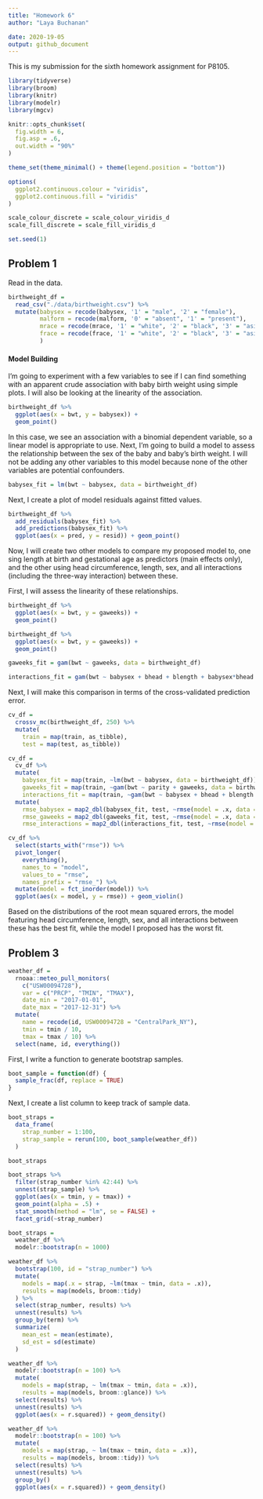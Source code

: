 ```yaml
---
title: "Homework 6"
author: "Laya Buchanan"

date: 2020-19-05
output: github_document
---
```


This is my submission for the sixth homework assignment for P8105.  

```r
library(tidyverse)
library(broom)
library(knitr)
library(modelr)
library(mgcv)

knitr::opts_chunk$set(
  fig.width = 6,
  fig.asp = .6,
  out.width = "90%"
)

theme_set(theme_minimal() + theme(legend.position = "bottom"))

options(
  ggplot2.continuous.colour = "viridis",
  ggplot2.continuous.fill = "viridis"
)

scale_colour_discrete = scale_colour_viridis_d
scale_fill_discrete = scale_fill_viridis_d

set.seed(1)
```

## Problem 1

Read in the data.

```r


birthweight_df = 
  read_csv("./data/birthweight.csv") %>% 
  mutate(babysex = recode(babysex, '1' = "male", '2' = "female"),
         malform = recode(malform, '0' = "absent", '1' = "present"),
         mrace = recode(mrace, '1' = "white", '2' = "black", '3' = "asian", '4' = "puerto rican", '8' = "other"),
         frace = recode(frace, '1' = "white", '2' = "black", '3' = "asian", '4' = "puerto rican", '8' = "other", '9' = "unknown")
         )
```
#### Model Building

I'm going to experiment with a few variables to see if I can find something with an apparent crude association with baby birth weight using simple plots. I will also be looking at the linearity of the association.

```r
birthweight_df %>% 
  ggplot(aes(x = bwt, y = babysex)) + 
  geom_point()
```


In this case, we see an association with a binomial dependent variable, so a linear model is appropriate to use. Next, I'm going to build a model to assess the relationship between the sex of the baby and baby's birth weight.  I will not be adding any other variables to this model because none of the other variables are potential confounders.


```r
babysex_fit = lm(bwt ~ babysex, data = birthweight_df)
```

Next, I create a plot of model residuals against fitted values.

```r
birthweight_df %>% 
  add_residuals(babysex_fit) %>% 
  add_predictions(babysex_fit) %>%
  ggplot(aes(x = pred, y = resid)) + geom_point()
```

Now, I will create two other models to compare my proposed model to, one sing length at birth and gestational age as predictors (main effects only), and the other using head circumference, length, sex, and all interactions (including the three-way interaction) between these.

First, I will assess the linearity of these relationships.

```r
birthweight_df %>% 
  ggplot(aes(x = bwt, y = gaweeks)) + 
  geom_point()

birthweight_df %>% 
  ggplot(aes(x = bwt, y = gaweeks)) + 
  geom_point()
```

```r
gaweeks_fit = gam(bwt ~ gaweeks, data = birthweight_df)

interactions_fit = gam(bwt ~ babysex + bhead + blength + babysex*bhead + babysex*blength + blength*bhead + babysex*bhead*blength, data = birthweight_df)
```

Next, I will make this comparison in terms of the cross-validated prediction error.

```r
cv_df = 
  crossv_mc(birthweight_df, 250) %>% 
  mutate(
    train = map(train, as_tibble),
    test = map(test, as_tibble)) 
```

```r
cv_df = 
  cv_df %>% 
  mutate(
    babysex_fit = map(train, ~lm(bwt ~ babysex, data = birthweight_df)),
    gaweeks_fit = map(train, ~gam(bwt ~ parity + gaweeks, data = birthweight_df)),
    interactions_fit = map(train, ~gam(bwt ~ babysex + bhead + blength + babysex*bhead + babysex*blength + blength*bhead + babysex*bhead*blength, data = birthweight_df))) %>% 
  mutate(
    rmse_babysex = map2_dbl(babysex_fit, test, ~rmse(model = .x, data = .y)),
    rmse_gaweeks = map2_dbl(gaweeks_fit, test, ~rmse(model = .x, data = .y)),
    rmse_interactions = map2_dbl(interactions_fit, test, ~rmse(model = .x, data = .y)))
```

```r
cv_df %>% 
  select(starts_with("rmse")) %>% 
  pivot_longer(
    everything(),
    names_to = "model", 
    values_to = "rmse",
    names_prefix = "rmse_") %>% 
  mutate(model = fct_inorder(model)) %>% 
  ggplot(aes(x = model, y = rmse)) + geom_violin()
```

Based on the distributions of the root mean squared errors, the model featuring head circumference, length, sex, and all interactions between these has the best fit, while the model I proposed has the worst fit.

## Problem 3

```r
weather_df = 
  rnoaa::meteo_pull_monitors(
    c("USW00094728"),
    var = c("PRCP", "TMIN", "TMAX"), 
    date_min = "2017-01-01",
    date_max = "2017-12-31") %>%
  mutate(
    name = recode(id, USW00094728 = "CentralPark_NY"),
    tmin = tmin / 10,
    tmax = tmax / 10) %>%
  select(name, id, everything())
```
First, I write a function to generate bootstrap samples.

```r
boot_sample = function(df) {
  sample_frac(df, replace = TRUE)
}
```

Next, I create a list column to keep track of sample data.
```r
boot_straps = 
  data_frame(
    strap_number = 1:100,
    strap_sample = rerun(100, boot_sample(weather_df))
  )

boot_straps

```

```r
boot_straps %>% 
  filter(strap_number %in% 42:44) %>% 
  unnest(strap_sample) %>% 
  ggplot(aes(x = tmin, y = tmax)) + 
  geom_point(alpha = .5) +
  stat_smooth(method = "lm", se = FALSE) +
  facet_grid(~strap_number)
```

```r
boot_straps = 
  weather_df %>% 
  modelr::bootstrap(n = 1000)

weather_df %>% 
  bootstrap(100, id = "strap_number") %>% 
  mutate(
    models = map(.x = strap, ~lm(tmax ~ tmin, data = .x)), 
    results = map(models, broom::tidy)
  ) %>% 
  select(strap_number, results) %>% 
  unnest(results) %>% 
  group_by(term) %>% 
  summarize(
    mean_est = mean(estimate),
    sd_est = sd(estimate)
  )

weather_df %>% 
  modelr::bootstrap(n = 100) %>% 
  mutate(
    models = map(strap, ~ lm(tmax ~ tmin, data = .x)),
    results = map(models, broom::glance)) %>% 
  select(results) %>% 
  unnest(results) %>% 
  ggplot(aes(x = r.squared)) + geom_density()

weather_df %>% 
  modelr::bootstrap(n = 100) %>% 
  mutate(
    models = map(strap, ~ lm(tmax ~ tmin, data = .x)),
    results = map(models, broom::tidy)) %>% 
  select(results) %>% 
  unnest(results) %>% 
  group_by()
  ggplot(aes(x = r.squared)) + geom_density()
```

